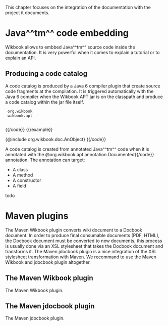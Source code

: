 This chapter focuses on the integration of the documentation with the project it documents.

= Java^^tm^^ code embedding =

Wikbook allows to embbed Java^^tm^^ source code inside the documentation. It is very powerful when it comes
to explain a tutorial or to explain an API.

== Producing a code catalog ==

A code catalog is produced by a Java 6 compiler plugin that create source code fragments at the compilation. It is triggered
automatically with the Java 6 compiler when the Wikbook APT jar is on the classpath and produce a code catalog within the
jar file itself.

{{example title="The Wikbook dependency for producing a code catalog"}}
{{code}}
<dependency>
  <groupId>org.wikbook</groupId>
  <artifactId>wikbook.apt</artifactId>
  <version>{{property.wikbook.version}}</version>
</dependency>
{{/code}}
{{/example}}

{{code language=java}}
{@include org.wikbook.doc.AnObject}
{{/code}}

A code catalog is created from annotated Java^^tm^^ code when it is annotated with the {{code}}@org.wikbook.apt.annotation.Documented{{/code}}
annotation. The annotation can target:

* A class
* A method
* A constructor
* A field

todo

= Maven plugins =

The Maven Wikbook plugin converts wiki document to a Docbook document. In order to produce final consumable documents
(PDF, HTML), the Docbook document must be converted to new documents, this process is usually done via an XSL stylesheet
that takes the Docbook document and transforms it. The Maven jdocbook plugin is a nice integration of the XSL stylesheet
transformation with Maven. We recommand to use the Maven Wikbook and jdocbook plugin altogether.

== The Maven Wikbook plugin ==

The Maven Wikbook plugin. 

== The Maven jdocbook plugin ==

The Maven jdocbook plugin.
